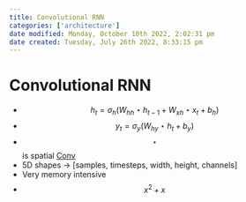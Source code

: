 ```yaml
---
title: Convolutional RNN
categories: ['architecture']
date modified: Monday, October 10th 2022, 2:02:31 pm
date created: Tuesday, July 26th 2022, 8:33:15 pm
---
```


# Convolutional RNN
- $$h_t = \sigma_h(W_{hh}\star h_{t-1} + W_{xh}\star x_t + b_h)$$
- $$y_t = \sigma_y(W_{hy}\star h_t + b_y)$$
- $$\star$$ is spatial [Conv](Conv.qmd)
- 5D shapes -> [samples, timesteps, width, height, channels]
- Very memory intensive
- $$x^{2}+x$$



